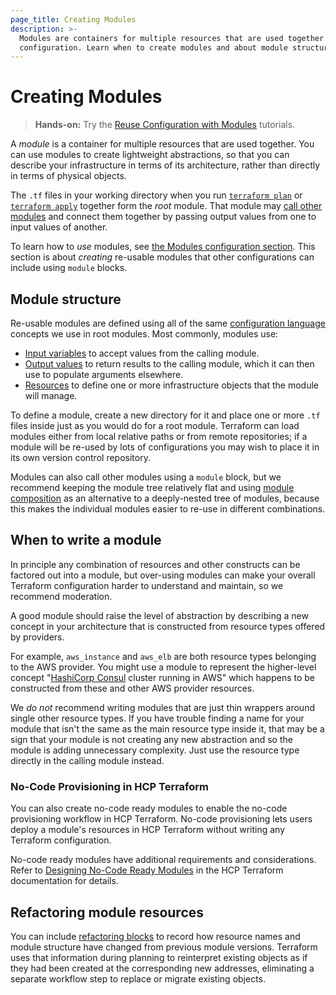 ```yaml
---
page_title: Creating Modules
description: >-
  Modules are containers for multiple resources that are used together in a
  configuration. Learn when to create modules and about module structure.
---
```


# Creating Modules

> **Hands-on:** Try the [Reuse Configuration with Modules](/terraform/tutorials/modules?utm_source=WEBSITE&utm_medium=WEB_IO&utm_offer=ARTICLE_PAGE&utm_content=DOCS) tutorials.

A _module_ is a container for multiple resources that are used together.
You can use modules to create lightweight abstractions, so that you can
describe your infrastructure in terms of its architecture, rather than
directly in terms of physical objects.

The `.tf` files in your working directory when you run [`terraform plan`](/terraform/cli/commands/plan)
or [`terraform apply`](/terraform/cli/commands/apply) together form the _root_
module. That module may [call other modules](/terraform/language/modules/syntax#calling-a-child-module)
and connect them together by passing output values from one to input values
of another.

To learn how to _use_ modules, see [the Modules configuration section](/terraform/language/modules).
This section is about _creating_ re-usable modules that other configurations
can include using `module` blocks.

## Module structure

Re-usable modules are defined using all of the same
[configuration language](/terraform/language) concepts we use in root modules.
Most commonly, modules use:

* [Input variables](/terraform/language/values/variables) to accept values from
  the calling module.
* [Output values](/terraform/language/values/outputs) to return results to the
  calling module, which it can then use to populate arguments elsewhere.
* [Resources](/terraform/language/resources) to define one or more
  infrastructure objects that the module will manage.

To define a module, create a new directory for it and place one or more `.tf`
files inside just as you would do for a root module. Terraform can load modules
either from local relative paths or from remote repositories; if a module will
be re-used by lots of configurations you may wish to place it in its own
version control repository.

Modules can also call other modules using a `module` block, but we recommend
keeping the module tree relatively flat and using [module composition](/terraform/language/modules/develop/composition)
as an alternative to a deeply-nested tree of modules, because this makes
the individual modules easier to re-use in different combinations.

## When to write a module

In principle any combination of resources and other constructs can be factored
out into a module, but over-using modules can make your overall Terraform
configuration harder to understand and maintain, so we recommend moderation.

A good module should raise the level of abstraction by describing a new concept
in your architecture that is constructed from resource types offered by
providers.

For example, `aws_instance` and `aws_elb` are both resource types belonging to
the AWS provider. You might use a module to represent the higher-level concept
"[HashiCorp Consul](https://www.consul.io/) cluster running in AWS" which
happens to be constructed from these and other AWS provider resources.

We _do not_ recommend writing modules that are just thin wrappers around single
other resource types. If you have trouble finding a name for your module that
isn't the same as the main resource type inside it, that may be a sign that
your module is not creating any new abstraction and so the module is
adding unnecessary complexity. Just use the resource type directly in the
calling module instead.

### No-Code Provisioning in HCP Terraform

You can also create no-code ready modules to enable the no-code provisioning workflow in HCP Terraform. No-code provisioning lets users deploy a module's resources in HCP Terraform without writing any Terraform configuration.

No-code ready modules have additional requirements and considerations. Refer to [Designing No-Code Ready Modules](/terraform/cloud-docs/no-code-provisioning/module-design) in the HCP Terraform documentation for details.

## Refactoring module resources

You can include [refactoring blocks](/terraform/language/modules/develop/refactoring) to record how resource
names and module structure have changed from previous module versions.
Terraform uses that information during planning to reinterpret existing objects
as if they had been created at the corresponding new addresses, eliminating a
separate workflow step to replace or migrate existing objects.
